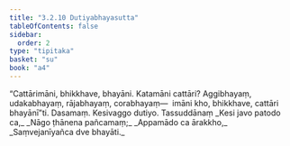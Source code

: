 ```yaml
---
title: "3.2.10 Dutiyabhayasutta"
tableOfContents: false
sidebar:
  order: 2
type: "tipitaka"
basket: "su"
book: "a4"
---
```



<DynamicBreadcrumb />

<Division number="120" book="a4">

<Paragraph number="778" book="a4">
“Cattārimāni, bhikkhave, bhayāni. Katamāni cattāri? Aggibhayaṃ, udakabhayaṃ, rājabhayaṃ, corabhayaṃ—  imāni kho, bhikkhave, cattāri bhayānī”ti.

</Paragraph>
</Division>

<Paragraph number="779" type="center" book="a4">
Dasamaṃ.



</Paragraph>

<Paragraph number="780" type="center" book="a4">
Kesivaggo dutiyo.



</Paragraph>

<Paragraph number="781" type="center" book="a4">
Tassuddānaṃ


</Paragraph>

<Paragraph number="782" type="verses" book="a4">
_Kesi javo patodo ca,_  
_Nāgo ṭhānena pañcamaṃ;_  
_Appamādo ca ārakkho,_  
_Saṃvejanīyañca dve bhayāti._
</Paragraph>